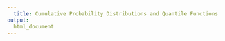 ```yaml
---  
  title: Cumulative Probability Distributions and Quantile Functions
output: 
  html_document
---
```

  


